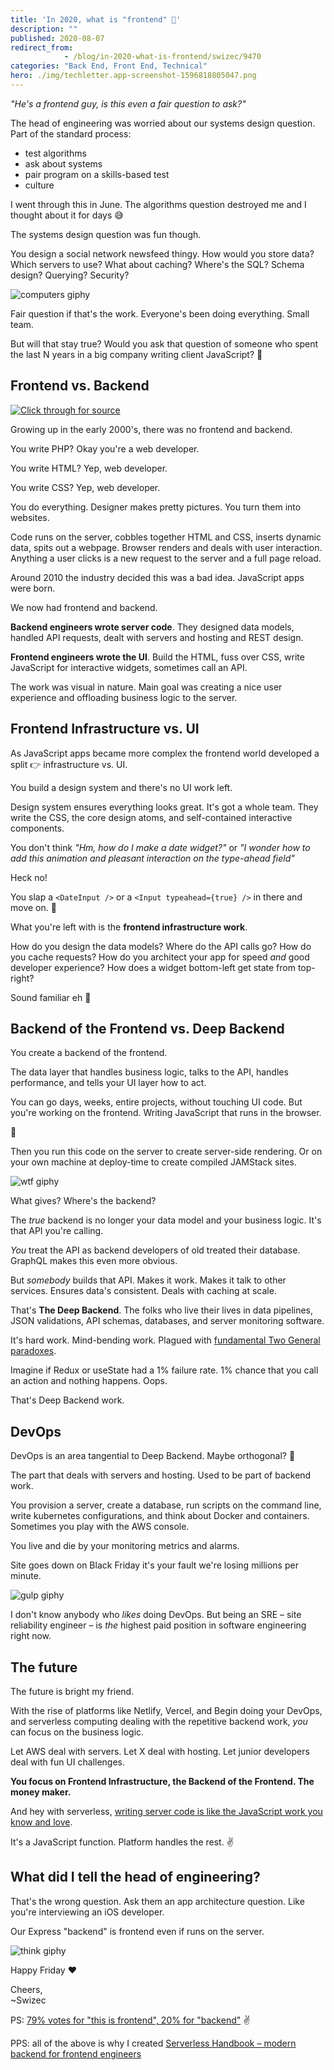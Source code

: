 ```yaml
---
title: 'In 2020, what is "frontend" 🤨'
description: ""
published: 2020-08-07
redirect_from: 
            - /blog/in-2020-what-is-frontend/swizec/9470
categories: "Back End, Front End, Technical"
hero: ./img/techletter.app-screenshot-1596818805047.png
---
```

_&quot;He&#x27;s a frontend guy, is this even a fair question to ask?&quot;_

The head of engineering was worried about our systems design question. Part of the standard process:

- test algorithms
- ask about systems
- pair program on a skills-based test
- culture

I went through this in June. The algorithms question destroyed me and I thought about it for days 😅

The systems design question was fun though.

You design a social network newsfeed thingy. How would you store data? Which servers to use? What about caching? Where&#x27;s the SQL? Schema design? Querying? Security?

![computers giphy](./img/media-26BGIqWh2R1fi6JDa-giphy.gif)

Fair question if that&#x27;s the work. Everyone&#x27;s been doing everything. Small team.

But will that stay true? Would you ask that question of someone who spent the last N years in a big company writing client JavaScript? 🤔

## Frontend vs. Backend

[![Click through for source](./img/techletter.app-screenshot-1596818805047.png)](https://twitter.com/Swizec/status/1291495546557931520)

Growing up in the early 2000&#x27;s, there was no frontend and backend.

You write PHP? Okay you&#x27;re a web developer.

You write HTML? Yep, web developer.

You write CSS? Yep, web developer.

You do everything. Designer makes pretty pictures. You turn them into websites.

Code runs on the server, cobbles together HTML and CSS, inserts dynamic data, spits out a webpage. Browser renders and deals with user interaction. Anything a user clicks is a new request to the server and a full page reload.

Around 2010 the industry decided this was a bad idea. JavaScript apps were born.

We now had frontend and backend.

**Backend engineers wrote server code**. They designed data models, handled API requests, dealt with servers and hosting and REST design.

**Frontend engineers wrote the UI**. Build the HTML, fuss over CSS, write JavaScript for interactive widgets, sometimes call an API.

The work was visual in nature. Main goal was creating a nice user experience and offloading business logic to the server.

## Frontend Infrastructure vs. UI

As JavaScript apps became more complex the frontend world developed a split 👉 infrastructure vs. UI.

You build a design system and there&#x27;s no UI work left.

Design system ensures everything looks great. It&#x27;s got a whole team. They write the CSS, the core design atoms, and self-contained interactive components.

You don&#x27;t think _&quot;Hm, how do I make a date widget?&quot;_ or _&quot;I wonder how to add this animation and pleasant interaction on the type-ahead field&quot;_

Heck no!

You slap a `<DateInput />` or a `<Input typeahead={true} />` in there and move on. 💪

What you&#x27;re left with is the **frontend infrastructure work**.

How do you design the data models? Where do the API calls go? How do you cache requests? How do you architect your app for speed _and_ good developer experience? How does a widget bottom-left get state from top-right?

Sound familiar eh 🤔

## Backend of the Frontend vs. Deep Backend

You create a backend of the frontend.

The data layer that handles business logic, talks to the API, handles performance, and tells your UI layer how to act.

You can go days, weeks, entire projects, without touching UI code. But you&#x27;re working on the frontend. Writing JavaScript that runs in the browser.

🤯

Then you run this code on the server to create server-side rendering. Or on your own machine at deploy-time to create compiled JAMStack sites.

![wtf giphy](./img/media-aZ3LDBs1ExsE8-giphy.gif)

What gives? Where&#x27;s the backend?

The _true_ backend is no longer your data model and your business logic. It&#x27;s that API you&#x27;re calling.

_You_ treat the API as backend developers of old treated their database. GraphQL makes this even more obvious.

But _somebody_ builds that API. Makes it work. Makes it talk to other services. Ensures data&#x27;s consistent. Deals with caching at scale.

That&#x27;s **The Deep Backend**. The folks who live their lives in data pipelines, JSON validations, API schemas, databases, and server monitoring software.

It&#x27;s hard work. Mind-bending work. Plagued with [fundamental Two General paradoxes](https://serverlesshandbook.dev/robust-backend-design).

Imagine if Redux or useState had a 1% failure rate. 1% chance that you call an action and nothing happens. Oops.

That&#x27;s Deep Backend work.

## DevOps

DevOps is an area tangential to Deep Backend. Maybe orthogonal? 🤔

The part that deals with servers and hosting. Used to be part of backend work.

You provision a server, create a database, run scripts on the command line, write kubernetes configurations, and think about Docker and containers. Sometimes you play with the AWS console.

You live and die by your monitoring metrics and alarms.

Site goes down on Black Friday it&#x27;s your fault we&#x27;re losing millions per minute.

![gulp giphy](./img/media-13YroVUrUrLCec-giphy-downsized-medium.gif)

I don&#x27;t know anybody who _likes_ doing DevOps. But being an SRE – site reliability engineer – is _the_ highest paid position in software engineering right now.

## The future

The future is bright my friend.

With the rise of platforms like Netlify, Vercel, and Begin doing your DevOps, and serverless computing dealing with the repetitive backend work, _you_ can focus on the business logic.

Let AWS deal with servers. Let X deal with hosting. Let junior developers deal with fun UI challenges.

**You focus on Frontend Infrastructure, the Backend of the Frontend. The money maker.**

And hey with serverless, [writing server code is like the JavaScript work you know and love](https://serverlesshandbook.dev).

It&#x27;s a JavaScript function. Platform handles the rest. ✌️

## What did I tell the head of engineering?

That&#x27;s the wrong question. Ask them an app architecture question. Like you&#x27;re interviewing an iOS developer.

Our Express &quot;backend&quot; is frontend even if runs on the server.

![think giphy](./img/media-d3mlE7uhX8KFgEmY-giphy.gif)

Happy Friday ❤️

Cheers,  
~Swizec

PS: [79% votes for &quot;this is frontend&quot;, 20% for &quot;backend&quot;](https://twitter.com/Swizec/status/1291495546557931520) ✌️

PPS: all of the above is why I created [Serverless Handbook – modern backend for frontend engineers](https://serverlesshandbook.dev/)
